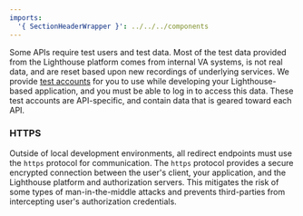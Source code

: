 ```yaml
---
imports:
  '{ SectionHeaderWrapper }': ../../../components 
---
```


<SectionHeaderWrapper heading="Test Users" id="test-users" />

Some APIs require test users and test data. Most of the test data provided from the Lighthouse platform comes from internal VA systems, is not real data, and are reset based upon new recordings of underlying services. We provide [test accounts](https://github.com/department-of-veterans-affairs/vets-api-clients/blob/master/test_accounts.md) for you to use while developing your Lighthouse-based application, and you must be able to log in to access this data. These test accounts are API-specific, and contain data that is geared toward each API. 

### HTTPS

Outside of local development environments, all redirect endpoints must use the `https` protocol for communication. The `https` protocol provides a secure encrypted connection between the user's client, your application, and the Lighthouse platform and authorization servers. This mitigates the risk of some types of man-in-the-middle attacks and prevents third-parties from intercepting user's authorization credentials.